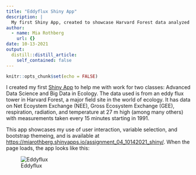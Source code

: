 ```yaml
---
title: "Eddyflux Shiny App"
description: |
  My first Shiny App, created to showcase Harvard Forest data analyzed in my Big Data in Ecology class.
author:
  - name: Mia Rothberg
    url: {}
date: 10-13-2021
output:
  distill::distill_article:
    self_contained: false
---
```



```r
knitr::opts_chunk$set(echo = FALSE)
```

I created my first [Shiny App](https://miarothberg.shinyapps.io/assignment_04_10142021_shiny/) to help me with work for two classes: Advanced Data Science and Big Data in Ecology. The data used is from an eddy flux tower in Harvard Forest, a major field site in the world of ecology. It has data on Net Ecoystem Exchange (NEE), Gross Ecosystem Exchange (GEE), respiration, radiation, and temperature at 27 m high (among many others) with measurements taken every 15 minutes starting in 1991.

This app showcases my use of user interaction, variable selection, and bootstrap themeing, and is available at [https://miarothberg.shinyapps.io/assignment_04_10142021_shiny/](https://miarothberg.shinyapps.io/assignment_04_10142021_shiny/). When the page loads, the app looks like this: 

![Eddyflux](eddyflux_prev.png)

